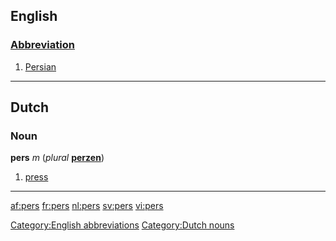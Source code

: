 ==English==
===[[Abbreviation]]===
# [[Persian]]

[[Category:English abbreviations]]
----

==Dutch==
===Noun===
'''pers''' ''m'' (''plural'' '''[[perzen]]''')
# [[press]]

[[Category:Dutch nouns]]
----

[[af:pers]]
[[fr:pers]]
[[nl:pers]]
[[sv:pers]]
[[vi:pers]]